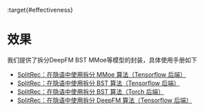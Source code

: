 :target{#effectiveness}

# 效果

我们提供了拆分DeepFM BST MMoe等模型的封装，具体使用手册如下

<TableOfContents>


  - [SplitRec：在隐语中使用拆分 MMoe 算法（Tensorflow 后端）](mmoe_tf.mdx)
  - [SplitRec：在隐语中使用拆分 BST 算法（Tensorflow 后端）](BST_TF.mdx)
  - [SplitRec：在隐语中使用拆分 BST 算法（Torch 后端）](BST_Torch.mdx)
  - [SplitRec：在隐语中使用拆分 DeepFM 算法（Tensorflow 后端）](sl_rec_deepfm.mdx)
</TableOfContents>
